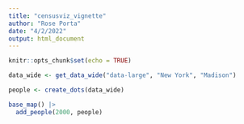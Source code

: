 ```yaml
---
title: "censusviz_vignette"
author: "Rose Porta"
date: "4/2/2022"
output: html_document
---
```


```r
knitr::opts_chunk$set(echo = TRUE)
```

```r
data_wide <- get_data_wide("data-large", "New York", "Madison")
```

```r
people <- create_dots(data_wide)
```

```r
base_map() |> 
  add_people(2000, people)
```

